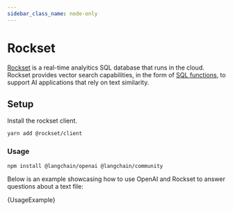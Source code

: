 ```yaml
---
sidebar_class_name: node-only
---
```



# Rockset

[Rockset](https://rockset.com) is a real-time analyitics SQL database that runs in the cloud.
Rockset provides vector search capabilities, in the form of [SQL functions](https://rockset.com/docs/vector-functions/#vector-distance-functions), to support AI applications that rely on text similarity.

## Setup

Install the rockset client.

```bash
yarn add @rockset/client
```

### Usage


<IntegrationInstallTooltip></IntegrationInstallTooltip>

```bash npm2yarn
npm install @langchain/openai @langchain/community
```


Below is an example showcasing how to use OpenAI and Rockset to answer questions about a text file:

<CodeBlock language="typescript">{UsageExample}</CodeBlock>
